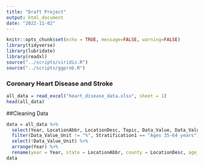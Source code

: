 ---
title: "Draft Project"
output: html_document
date: "2022-11-02"
---

```{r setup, include=FALSE}
knitr::opts_chunk$set(echo = TRUE, message=FALSE, warning=FALSE)
library(tidyverse)
library(lubridate)
library(readxl)
source("../scripts/viridis.R")
source("../scripts/ggprob.R")
```


### Coronary Heart Disease and Stroke

```{r}
all_data = read_excel("heart_disease_data.xlsx", sheet = 1)
head(all_data)
```

##Cleaning Data
```{r}
data = all_data %>% 
  select(Year, LocationAbbr, LocationDesc, Topic, Data_Value, Data_Value_Unit, Stratification1)%>% 
  filter(Data_Value_Unit != "%", Stratification1 == "Ages 35-64 years") %>% 
  select(!Data_Value_Unit) %>% 
  arrange(Year) %>% 
  rename(year = Year, state = LocationAbbr, county = LocationDesc, age_group = Stratification1, data = Data_Value, type = Topic)
data
```


